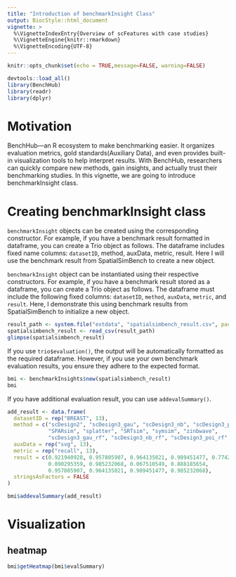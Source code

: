 ```yaml
---
title: "Introduction of benchmarkInsight Class"
output: BiocStyle::html_document
vignette: >
  %\VignetteIndexEntry{Overview of scFeatures with case studies}
  %\VignetteEngine{knitr::rmarkdown}
  %\VignetteEncoding{UTF-8}
---
```


```r
knitr::opts_chunk$set(echo = TRUE,message=FALSE, warning=FALSE)
```

```r
devtools::load_all()
library(BenchHub)
library(readr)
library(dplyr)
```

# Motivation

BenchHub—an R ecosystem to make benchmarking easier. It organizes evaluation metrics, gold standards(Auxiliary Data), and even provides built-in visualization tools to help interpret results. With BenchHub, researchers can quickly compare new methods, gain insights, and actually trust their benchmarking studies. In this vignette, we are going to introduce benchmarkInsight class. 

# Creating benchmarkInsight class

`benchmarkInsight` objects can be created using the corresponding constructor. For example, if you have a benchmark result formatted in dataframe, you can create a Trio object as follows. The dataframe includes fixed name columns: `datasetID`, method, auxData, metric, result. Here I will use the benchmark result from SpatialSimBench to create a new object. 

`benchmarkInsight` object can be instantiated using their respective constructors. For example, if you have a benchmark result stored as a dataframe, you can create a Trio object as follows. The dataframe must include the following fixed columns: `datasetID`, `method`, `auxData`, `metric`, and `result`. Here, I demonstrate this using benchmark results from SpatialSimBench to initialize a new object.

```r
result_path <- system.file("extdata", "spatialsimbench_result.csv", package = "BenchHub")
spatialsimbench_result <- read_csv(result_path)
glimpse(spatialsimbench_result)
```

If you use `trio$evaluation()`, the output will be automatically formatted as the required dataframe. However, if you use your own benchmark evaluation results, you ensure they adhere to the expected format. 

```r
bmi <- benchmarkInsights$new(spatialsimbench_result)
bmi
```

If you have additional evaluation result, you can use `addevalSummary()`.

```r
add_result <- data.frame(
  datasetID = rep("BREAST", 13),
  method = c("scDesign2", "scDesign3_gau", "scDesign3_nb", "scDesign3_poi", 
             "SPARsim", "splatter", "SRTsim", "symsim", "zinbwave", 
             "scDesign3_gau_rf", "scDesign3_nb_rf", "scDesign3_poi_rf", "SRTsim_rf"),
  auxData = rep("svg", 13),
  metric = rep("recall", 13),
  result = c(0.921940928, 0.957805907, 0.964135021, 0.989451477, 0.774261603, 
             0.890295359, 0.985232068, 0.067510549, 0.888185654, 
             0.957805907, 0.964135021, 0.989451477, 0.985232068),
  stringsAsFactors = FALSE
)

bmi$addevalSummary(add_result)
```

# Visualization

## heatmap

```r
bmi$getHeatmap(bmi$evalSummary)
```

## 

















